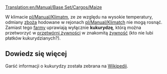 [[Translation:en/Manual/Base Set/Cargos/Maize]]

{{pl/Manual/Base Set/Cargos/Ładunek|name=Kukurydza
|image=en/Manual/Base Set/Cargos/Grain.png
|produced=[[pl/Manual/Base Set/Industries/Farma|Farma]]
|accepted=[[pl/Manual/Base Set/Industries/Przetwórnia żywności|Przetwórnia żywności]]
}}

W klimacie [[pl/Manual/Klimat]]m, ze ze względu na wysokie temperatury, odmiany [[pl/Manual/Base Set/Cargos/Zboże|zboża]] hodowane w rejonach [[pl/Manual/Klimat]]ch  nie mogą rosnąć. Zamiast tego [[pl/Manual/Base Set/Industries/Farma|farmy]] uprawiają wyłącznie '''kukurydzę''', którą można przetworzyć w [[pl/Manual/Base Set/Industries/Przetwórnia żywności|przetwórni żywności]] w znakomitą [[pl/Manual/Base Set/Cargos/Żywność|żywność]] (kto nie lubi płatków kukurydzianych?).

==Dowiedz się więcej==
Garść informacji o kukurydzy została zebrana na [https://pl.wikipedia.org/wiki/Kukurydza_zwyczajna Wikipedii].

{{pl/Manual/Navbox Ładunek}}